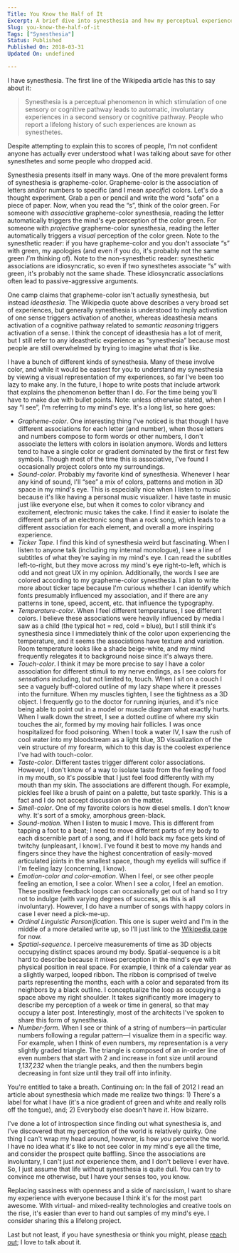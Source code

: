 ```yaml
---
Title: You Know the Half of It
Excerpt: A brief dive into synesthesia and how my perceptual experience tends to be a bit different than average.
Slug: you-know-the-half-of-it
Tags: ["Synesthesia"]
Status: Published
Published On: 2018-03-31
Updated On: undefined

---
```


I have synesthesia. The first line of the Wikipedia article has this to say about it:


> Synesthesia is a perceptual phenomenon in which stimulation of one sensory or cognitive pathway leads to automatic, involuntary experiences in a second sensory or cognitive pathway. People who report a lifelong history of such experiences are known as synesthetes.


Despite attempting to explain this to scores of people, I'm not confident anyone has actually ever understood what I was talking about save for other synesthetes and some people who dropped acid.


Synesthesia presents itself in many ways. One of the more prevalent forms of synesthesia is grapheme-color. Grapheme-color is the association of letters and/or numbers to specific (and I mean _specific_) colors. Let's do a thought experiment. Grab a pen or pencil and write the word “sofa” on a piece of paper. Now, when you read the “s”, think of the color green. For someone with _associative_ grapheme-color synesthesia, reading the letter automatically triggers the mind's eye perception of the color green. For someone with _projective_ grapheme-color synesthesia, reading the letter automatically triggers a _visual_ perception of the color green. Note to the synesthetic reader: if you have grapheme-color and you don't associate “s” with green, my apologies (and even if you do, it's probably not the same green _I'm_ thinking of). Note to the non-synesthetic reader: synesthetic associations are idiosyncratic, so even if two synesthetes associate “s” with green, it's probably not the same shade. These idiosyncratic associations often lead to passive-aggressive arguments.


One camp claims that grapheme-color isn't actually synesthesia, but instead _ideasthesia_. The Wikipedia quote above describes a very broad set of experiences, but generally synesthesia is understood to imply activation of one sense triggers activation of another, whereas ideasthesia means activation of a cognitive pathway related to _semantic reasoning_ triggers activation of a sense. I think the concept of ideasthesia has a lot of merit, but I still refer to any ideasthetic experience as “synesthesia” because most people are still overwhelmed by trying to imagine what _that_ is like.


I have a bunch of different kinds of synesthesia. Many of these involve color, and while it would be easiest for you to understand my synesthesia by viewing a visual representation of my experiences, so far I've been too lazy to make any. In the future, I hope to write posts that include artwork that explains the phenomenon better than I do. For the time being you'll have to make due with bullet points. Note: unless otherwise stated, when I say “I see”, I'm referring to my mind's eye. It's a long list, so here goes:

- _Grapheme-color_. One interesting thing I've noticed is that though I have different associations for each letter (and number), when those letters and numbers compose to form words or other numbers, I don't associate the letters with colors in isolation anymore. Words and letters tend to have a single color or gradient dominated by the first or first few symbols. Though most of the time this is associative, I've found I occasionally project colors onto my surroundings.
- _Sound-color_. Probably my favorite kind of synesthesia. Whenever I hear any kind of sound, I'll “see” a mix of colors, patterns and motion in 3D space in my mind's eye. This is especially nice when I listen to music because it's like having a personal music visualizer. I have taste in music just like everyone else, but when it comes to color vibrancy and excitement, electronic music takes the cake. I find it easier to isolate the different parts of an electronic song than a rock song, which leads to a different association for each element, and overall a more inspiring experience.
- _Ticker Tape_. I find this kind of synesthesia weird but fascinating. When I listen to anyone talk (including my internal monologue), I see a line of subtitles of what they're saying in my mind's eye. I can read the subtitles left-to-right, but they move across my mind's eye right-to-left, which is odd and not great UX in my opinion. Additionally, the words I see are colored according to my grapheme-color synesthesia. I plan to write more about ticker tape because I'm curious whether I can identify which fonts presumably influenced my association, and if there are any patterns in tone, speed, accent, etc. that influence the typography.
- _Temperature-color_. When I feel different temperatures, I see different colors. I believe these associations were heavily influenced by media I saw as a child (the typical hot = red, cold = blue), but I still think it's synesthesia since I immediately think of the color upon experiencing the temperature, and it seems the associations have texture and variation. Room temperature looks like a shade beige-white, and my mind frequently relegates it to background noise since it's always there.
- _Touch-color_. I think it may be more precise to say I have a color association for different stimuli to my nerve endings, as I see colors for _sensations_ including, but not limited to, touch. When I sit on a couch I see a vaguely buff-colored outline of my lazy shape where it presses into the furniture. When my muscles tighten, I see the tightness as a 3D object. I frequently go to the doctor for running injuries, and it's nice being able to point out in a model or muscle diagram what exactly hurts. When I walk down the street, I see a dotted outline of where my skin touches the air, formed by my moving hair follicles. I was once hospitalized for food poisoning. When I took a water IV, I saw the rush of cool water into my bloodstream as a light blue, 3D visualization of the vein structure of my forearm, which to this day is the coolest experience I've had with touch-color.
- _Taste-color_. Different tastes trigger different color associations. However, I don't know of a way to isolate taste from the feeling of food in my mouth, so it's possible that I just feel food differently with my mouth than my skin. The associations are different though. For example, pickles feel like a brush of paint on a palette, but taste sparkly. This is a fact and I do not accept discussion on the matter.
- _Smell-color_. One of my favorite colors is how diesel smells. I don't know why. It's sort of a smoky, amorphous green-black.
- _Sound-motion_. When I listen to music I move. This is different from tapping a foot to a beat; I need to move different parts of my body to each discernible part of a song, and if I hold back my face gets kind of twitchy (unpleasant, I know). I've found it best to move my hands and fingers since they have the highest concentration of easily-moved articulated joints in the smallest space, though my eyelids will suffice if I'm feeling lazy (concerning, I know).
- _Emotion-color and color-emotion_. When I feel, or see other people feeling an emotion, I see a color. When I see a color, I feel an emotion. These positive feedback loops can occasionally get out of hand so I try not to indulge (with varying degrees of success, as this is all involuntary). However, I do have a number of songs with happy colors in case I ever need a pick-me-up.
- _Ordinal Linguistic Personification_. This one is super weird and I'm in the middle of a more detailed write up, so I'll just link to the [Wikipedia page](https://en.wikipedia.org/wiki/Ordinal_linguistic_personification) for now.
- _Spatial-sequence_. I perceive measurements of time as 3D objects occupying distinct spaces around my body. Spatial-sequence is a bit hard to describe because it mixes perception in the mind's eye with physical position in real space. For example, I think of a calendar year as a slightly warped, looped ribbon. The ribbon is comprised of twelve parts representing the months, each with a color and separated from its neighbors by a black outline. I conceptualize the loop as occupying a space above my right shoulder. It takes significantly more imagery to describe my perception of a week or time in general, so that may occupy a later post. Interestingly, most of the architects I've spoken to share this form of synesthesia.
- _Number-form_. When I see or think of a string of numbers—in particular numbers following a regular pattern—I visualize them in a specific way. For example, when I think of even numbers, my representation is a very slightly graded triangle. The triangle is composed of an in-order line of even numbers that start with 2 and increase in font size until around _1,137,232_ when the triangle peaks, and then the numbers begin decreasing in font size until they trail off into infinity.

You're entitled to take a breath. Continuing on: In the fall of 2012 I read an article about synesthesia which made me realize two things: 1) There's a label for what I have (it's a nice gradient of green and white and really rolls off the tongue), and; 2) Everybody else doesn't have it. How bizarre.


I've done a lot of introspection since finding out what synesthesia is, and I've discovered that my perception of the world is relatively quirky. One thing I can't wrap my head around, however, is how _you_ perceive the world. I have no idea what it's like to not see color in my mind's eye all the time, and consider the prospect quite baffling. Since the associations are involuntary, I can't just _not_ experience them, and I don't believe I ever have. So, I just assume that life without synesthesia is quite dull. You can try to convince me otherwise, but I have your senses too, you know.


Replacing sassiness with openness and a side of narcissism, I want to share my experience with everyone because I think it's for the most part awesome. With virtual- and mixed-reality technologies and creative tools on the rise, it's easier than ever to hand out samples of my mind's eye. I consider sharing this a lifelong project.


Last but not least, if you have synesthesia or think you might, please [reach out](mailto:dbmcisaac1@gmail.com); I love to talk about it.

